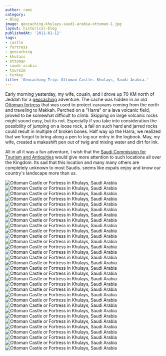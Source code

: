 ```yaml
---
author: rami
category:
- Blog
image: geocaching-khulays-saudi-arabia-ottoman-1.jpg
layout: historical-blog
publishedAt: '2011-01-12'
tags:
- castle
- fortress
- geocaching
- khulais
- ottoman
- saudi-arabia
- toursim
- turkey
title: 'Geocaching Trip: Ottoman Castle. Khulays, Saudi Arabia.'
---
```


Early morning yesterday, my wife, cousin, and I drove up 70 KM north of Jeddah for a [geocaching](http://en.wikipedia.org/wiki/Geocaching) adventure. The cache was hidden in an old [Ottoman fortress](http://www.geocaching.com/seek/cache_details.aspx?guid=2df06b98-781e-4bfc-bf93-2c2dd54a0449) that was used to protect caravans coming from the north and traveling to Makkah. Perched on a "Harra" or a lava volcanic field, proved to be somewhat difficult to climb. Skipping on large volcanic rocks might sound easy, but its not. Especially if you take into consideration the possibility of jumping on a loose rock, a fall on such hard and jarred rocks could result in multiple of broken bones. Half way up the Harra, we realized that we forgot to bring along a pen to log our entry in the logbook. May, my wife, created a makeshift pen out of twig and mixing water and dirt for ink.

All in all it was a fun adventure, I wish that the <a href="http://www.scta.gov.sa/sites/English/Pages/default_sct.aspx" target="_blank">Saudi Commission for Tourism and Antiquities</a> would give more attention to such locations all over the Kingdom. Its sad that this location and many many others are completely unknown to most Saudis. seems like expats enjoy and know our country's landscape more than us.



  ![Ottoman Castle or Fortress in Khulays, Saudi Arabia](/assets/images/content/blog/geocaching-khulays-saudi-arabia-ottoman-1.jpg) 
  ![Ottoman Castle or Fortress in Khulays, Saudi Arabia](/assets/images/content/blog/geocaching-khulays-saudi-arabia-ottoman-2.jpg)
  ![Ottoman Castle or Fortress in Khulays, Saudi Arabia](/assets/images/content/blog/geocaching-khulays-saudi-arabia-ottoman-3.jpg)
  ![Ottoman Castle or Fortress in Khulays, Saudi Arabia](/assets/images/content/blog/geocaching-khulays-saudi-arabia-ottoman-4.jpg)
  ![Ottoman Castle or Fortress in Khulays, Saudi Arabia](/assets/images/content/blog/geocaching-khulays-saudi-arabia-ottoman-5.jpg)
  ![Ottoman Castle or Fortress in Khulays, Saudi Arabia](/assets/images/content/blog/geocaching-khulays-saudi-arabia-ottoman-6.jpg)
  ![Ottoman Castle or Fortress in Khulays, Saudi Arabia](/assets/images/content/blog/geocaching-khulays-saudi-arabia-ottoman-7.jpg)
  ![Ottoman Castle or Fortress in Khulays, Saudi Arabia](/assets/images/content/blog/geocaching-khulays-saudi-arabia-ottoman-8.jpg)
  ![Ottoman Castle or Fortress in Khulays, Saudi Arabia](/assets/images/content/blog/geocaching-khulays-saudi-arabia-ottoman-9.jpg)
  ![Ottoman Castle or Fortress in Khulays, Saudi Arabia](/assets/images/content/blog/geocaching-khulays-saudi-arabia-ottoman-10.jpg)
  ![Ottoman Castle or Fortress in Khulays, Saudi Arabia](/assets/images/content/blog/geocaching-khulays-saudi-arabia-ottoman-11.jpg)
  ![Ottoman Castle or Fortress in Khulays, Saudi Arabia](/assets/images/content/blog/geocaching-khulays-saudi-arabia-ottoman-12.jpg)
  ![Ottoman Castle or Fortress in Khulays, Saudi Arabia](/assets/images/content/blog/geocaching-khulays-saudi-arabia-ottoman-13.jpg)
  ![Ottoman Castle or Fortress in Khulays, Saudi Arabia](/assets/images/content/blog/geocaching-khulays-saudi-arabia-ottoman-14.jpg)
  ![Ottoman Castle or Fortress in Khulays, Saudi Arabia](/assets/images/content/blog/geocaching-khulays-saudi-arabia-ottoman-15.jpg)
  ![Ottoman Castle or Fortress in Khulays, Saudi Arabia](/assets/images/content/blog/geocaching-khulays-saudi-arabia-ottoman-16.jpg)
  ![Ottoman Castle or Fortress in Khulays, Saudi Arabia](/assets/images/content/blog/geocaching-khulays-saudi-arabia-ottoman-17.jpg)
  ![Ottoman Castle or Fortress in Khulays, Saudi Arabia](/assets/images/content/blog/geocaching-khulays-saudi-arabia-ottoman-18.jpg)
  ![Ottoman Castle or Fortress in Khulays, Saudi Arabia](/assets/images/content/blog/geocaching-khulays-saudi-arabia-ottoman-19.jpg)
  ![Ottoman Castle or Fortress in Khulays, Saudi Arabia](/assets/images/content/blog/geocaching-khulays-saudi-arabia-ottoman-20.jpg)
  ![Ottoman Castle or Fortress in Khulays, Saudi Arabia](/assets/images/content/blog/geocaching-khulays-saudi-arabia-ottoman-20.jpg)
  ![Ottoman Castle or Fortress in Khulays, Saudi Arabia](/assets/images/content/blog/geocaching-khulays-saudi-arabia-ottoman-21.jpg)
  ![Ottoman Castle or Fortress in Khulays, Saudi Arabia](/assets/images/content/blog/geocaching-khulays-saudi-arabia-ottoman-22.jpg)
  ![Ottoman Castle or Fortress in Khulays, Saudi Arabia](/assets/images/content/blog/geocaching-khulays-saudi-arabia-ottoman-23.jpg)
  ![Ottoman Castle or Fortress in Khulays, Saudi Arabia](/assets/images/content/blog/geocaching-khulays-saudi-arabia-ottoman-24.jpg)
  ![Ottoman Castle or Fortress in Khulays, Saudi Arabia](/assets/images/content/blog/geocaching-khulays-saudi-arabia-ottoman-25.jpg)
  ![Ottoman Castle or Fortress in Khulays, Saudi Arabia](/assets/images/content/blog/geocaching-khulays-saudi-arabia-ottoman-26.jpg)
  ![Ottoman Castle or Fortress in Khulays, Saudi Arabia](/assets/images/content/blog/geocaching-khulays-saudi-arabia-ottoman-27.jpg)
  ![Ottoman Castle or Fortress in Khulays, Saudi Arabia](/assets/images/content/blog/geocaching-khulays-saudi-arabia-ottoman-28.jpg)
  ![Ottoman Castle or Fortress in Khulays, Saudi Arabia](/assets/images/content/blog/geocaching-khulays-saudi-arabia-ottoman-29.jpg)
  ![Ottoman Castle or Fortress in Khulays, Saudi Arabia](/assets/images/content/blog/geocaching-khulays-saudi-arabia-ottoman-30.jpg)
  ![Ottoman Castle or Fortress in Khulays, Saudi Arabia](/assets/images/content/blog/geocaching-khulays-saudi-arabia-ottoman-31.jpg)